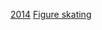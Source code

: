 {{Figure skaters at the Olympics| year = 2014 }}


[[Category:各年奥林匹克运动会花样滑冰运动员|2014]]
[[Category:2014年冬季奧林匹克運動會運動員|Figure skating]]